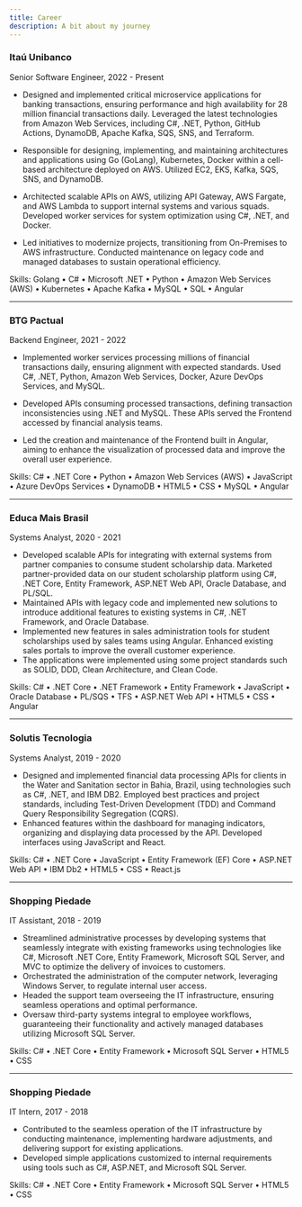 ```yaml
---
title: Career
description: A bit about my journey
---
```


### Itaú Unibanco
Senior Software Engineer, 2022 - Present

- Designed and implemented critical microservice applications for banking 
transactions, ensuring performance and high availability for 28 million 
financial transactions daily. Leveraged the latest technologies from 
Amazon Web Services, including C#, .NET, Python, GitHub Actions, DynamoDB, 
Apache Kafka, SQS, SNS, and Terraform.

- Responsible for designing, implementing, and maintaining architectures 
and applications using Go (GoLang), Kubernetes, Docker within a cell-based 
architecture deployed on AWS. Utilized EC2, EKS, Kafka, SQS, SNS, and DynamoDB.

- Architected scalable APIs on AWS, utilizing API Gateway, AWS Fargate, and 
AWS Lambda to support internal systems and various squads. Developed worker 
services for system optimization using C#, .NET, and Docker.

- Led initiatives to modernize projects, transitioning from On-Premises to 
AWS infrastructure. Conducted maintenance on legacy code and managed databases 
to sustain operational efficiency.

Skills: Golang • C# • Microsoft .NET • Python • Amazon Web Services (AWS) • Kubernetes • Apache Kafka • MySQL • SQL • Angular

---

### BTG Pactual
Backend Engineer, 2021 - 2022

- Implemented worker services processing millions of financial transactions daily, 
ensuring alignment with expected standards. Used C#, .NET, Python, Amazon Web Services, 
Docker, Azure DevOps Services, and MySQL.

- Developed APIs consuming processed transactions, defining transaction inconsistencies 
using .NET and MySQL. These APIs served the Frontend accessed by financial analysis 
teams.

- Led the creation and maintenance of the Frontend built in Angular, aiming to 
enhance the visualization of processed data and improve the overall user experience.

Skills: C# • .NET Core • Python • Amazon Web Services (AWS) • JavaScript • Azure DevOps Services • DynamoDB • HTML5 • CSS • MySQL • Angular

---

### Educa Mais Brasil
Systems Analyst, 2020 - 2021

- Developed scalable APIs for integrating with external systems from partner companies to consume student scholarship data. Marketed partner-provided data on our student scholarship platform using C#, .NET Core, Entity Framework, ASP.NET Web API, Oracle Database, and PL/SQL.
- Maintained APIs with legacy code and implemented new solutions to introduce additional features to existing systems in C#, .NET Framework, and Oracle Database.
- Implemented new features in sales administration tools for student scholarships used by sales teams using Angular. Enhanced existing sales portals to improve the overall customer experience.
- The applications were implemented using some project standards such as SOLID, DDD, Clean Architecture, and Clean Code.

Skills: C# • .NET Core • .NET Framework • Entity Framework • JavaScript • Oracle Database • PL/SQS • TFS • ASP.NET Web API • HTML5 • CSS • Angular

---

### Solutis Tecnologia
Systems Analyst, 2019 - 2020

- Designed and implemented financial data processing APIs for clients in the Water and Sanitation sector in Bahia, Brazil, using technologies such as C#, .NET, and IBM DB2. Employed best practices and project standards, including Test-Driven Development (TDD) and Command Query Responsibility Segregation (CQRS).
- Enhanced features within the dashboard for managing indicators, organizing and displaying data processed by the API. Developed interfaces using JavaScript and React.

Skills: C# • .NET Core • JavaScript • Entity Framework (EF) Core • ASP.NET Web API • IBM Db2 • HTML5 • CSS • React.js

---

### Shopping Piedade
IT Assistant, 2018 - 2019

- Streamlined administrative processes by developing systems that seamlessly integrate with existing frameworks using technologies like C#, Microsoft .NET Core, Entity Framework, Microsoft SQL Server, and MVC to optimize the delivery of invoices to customers.
- Orchestrated the administration of the computer network, leveraging Windows Server, to regulate internal user access.
- Headed the support team overseeing the IT infrastructure, ensuring seamless operations and optimal performance.
- Oversaw third-party systems integral to employee workflows, guaranteeing their functionality and actively managed databases utilizing Microsoft SQL Server.

Skills: C# • .NET Core • Entity Framework • Microsoft SQL Server • HTML5 • CSS

---

### Shopping Piedade
IT Intern, 2017 - 2018

- Contributed to the seamless operation of the IT infrastructure by conducting maintenance, implementing hardware adjustments, and delivering support for existing applications.
- Developed simple applications customized to internal requirements using tools such as C#, ASP.NET, and Microsoft SQL Server.

Skills: C# • .NET Core • Entity Framework • Microsoft SQL Server • HTML5 • CSS